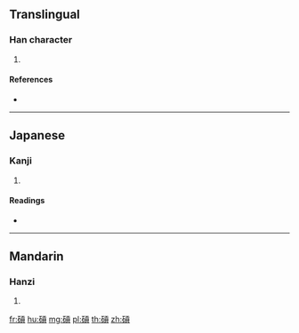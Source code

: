 {{character info/new}}
==Translingual==

===Han character===
{{Han char|rn=112|rad=石|as=10|sn=15|four=|canj=MRMBC,XXMRM}}

# {{defn|Han|sort=石10}}

====References====
* {{Han ref|kx=0834.010|dkj=24369|dj=1251.030|hdz=42446.080|uh=78BD|ud=30909}}

----

==Japanese==

===Kanji===
{{ja-kanji|grade=|rs=石10}}

# {{defn|lang=ja|sort=石10}}

====Readings====
* {{ja-readings|on=[[こう]] (kō), [[く]] (ku)|kun=|nanori=}}

----

==Mandarin==

===Hanzi===
{{cmn-hanzi|pin=[[gōng]] ([[gong1]])|wg=kung<sup>1</sup>}}

# {{defn|lang=cmn|sort=石10}}

[[fr:碽]]
[[hu:碽]]
[[mg:碽]]
[[pl:碽]]
[[th:碽]]
[[zh:碽]]